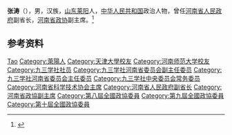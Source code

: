 {{Otheruses|other=名为张涛的其他人物|张涛}}

'''张涛'''（{{bd|1942年|9月|}}），男，汉族，[[山东|山东]][[莱阳|莱阳]]人，[[中华人民共和国|中华人民共和国]]政治人物，曾任[[河南省人民政府|河南省人民政府]]副省长，[[河南省政协|河南省政协]]副主席。<ref>{{Cite web|title=原河南省人民政府副省长 张涛|url=https://www.htu.edu.cn/wlxiyouhui/2012/1206/c6173a68886/page.htm|accessdate=2020-07-27|work=河南师范大学 物理与材料科学学院|archive-date=2020-07-27|archive-url=https://web.archive.org/web/20200727154248/https://www.htu.edu.cn/wlxiyouhui/2012/1206/c6173a68886/page.htm}}</ref>

== 参考资料 ==
{{reflist}}

{{中国人物小作品}}
{{Navboxes 
| title  = 张涛在[[九三学社|九三学社]]的职务
| list1  =
{{九三学社第十届中央委员会}}
{{九三学社第十一届中央委员会}}
}}

{{Authority control}}
{{DEFAULTSORT:Zhang张}}
[[Category:张姓|Tao]]
[[Category:萊陽人|Category:萊陽人]]
[[Category:天津大學校友|Category:天津大學校友]]
[[Category:河南师范大学校友|Category:河南师范大学校友]]
[[Category:九三学社社员|Category:九三学社社员]]
[[Category:九三学社河南省委员会副主任委员|Category:九三学社河南省委员会副主任委员]]
[[Category:九三学社河南省委员会主任委员|Category:九三学社河南省委员会主任委员]]
[[Category:九三学社中央委员会常务委员|Category:九三学社中央委员会常务委员]]
[[Category:河南省科学技术协会主席|Category:河南省科学技术协会主席]]
[[Category:河南省人民政府副省长|Category:河南省人民政府副省长]]
[[Category:河南省政協副主席|Category:河南省政協副主席]]
[[Category:第八屆全國政協委員|Category:第八屆全國政協委員]]
[[Category:第九屆全國政協委員|Category:第九屆全國政協委員]]
[[Category:第十屆全國政協委員|Category:第十屆全國政協委員]]